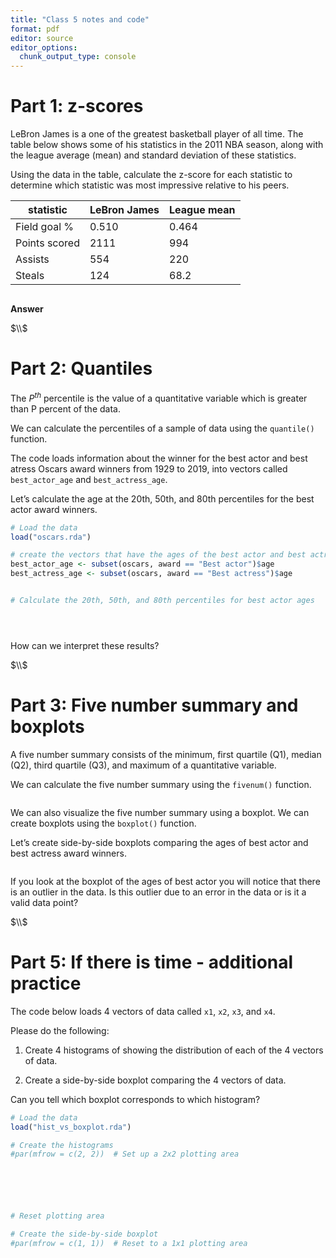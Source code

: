 ```yaml
---
title: "Class 5 notes and code"
format: pdf
editor: source
editor_options: 
  chunk_output_type: console
---
```







# Part 1: z-scores

LeBron James is a one of the greatest basketball player of all time. The table
below shows some of his statistics in the 2011 NBA season, along with the league
average (mean) and standard deviation of these statistics. 

Using the data in the table, calculate the z-score for each statistic to determine
which statistic was most impressive relative to his peers. 


| statistic       | LeBron James | League mean | League sd |
|-----------------|--------------|-------------------------|
| Field goal %    |    0.510     |    0.464    |  0.053    |
| Points scored   |     2111     |     994     |    414	   |
| Assists         |     554      |     220     |    170    |
| Steals          |     124      |     68.2    |   31.5    |


```r








```



**Answer**







$\\$







# Part 2: Quantiles


The $P^{th}$ percentile is the value of a quantitative variable which is greater 
than P percent of the data. 

We can calculate the percentiles of a sample of data using the `quantile()` function.

The code loads information about the winner for the best actor and best atress Oscars
award winners from 1929 to 2019, into vectors called `best_actor_age` and `best_actress_age`.

Let's calculate the age at the 20th, 50th, and 80th percentiles for the best actor award winners.


```r


# Load the data 
load("oscars.rda")

# create the vectors that have the ages of the best actor and best actress award winners
best_actor_age <- subset(oscars, award == "Best actor")$age
best_actress_age <- subset(oscars, award == "Best actress")$age


# Calculate the 20th, 50th, and 80th percentiles for best actor ages





```


How can we interpret these results?







$\\$





# Part 3: Five number summary and boxplots

A five number summary consists of the minimum, first quartile (Q1), median (Q2), 
third quartile (Q3), and maximum of a quantitative variable.

We can calculate the five number summary using the `fivenum()` function.

```r



```



We can also visualize the five number summary using a boxplot. We can create boxplots using
the `boxplot()` function. 

Let's create side-by-side boxplots comparing the ages of best actor and best actress award winners.


```r








```


If you look at the boxplot of the ages of best actor you will notice that there is an outlier in the data. Is this outlier due to an error in the data or is it a valid data point?




$\\$






# Part 5: If there is time - additional practice

The code below loads 4 vectors of data called `x1`, `x2`, `x3`, and `x4`.

Please do the following:

1. Create 4 histograms of showing the distribution of each of the 4 vectors of data.

2. Create a side-by-side boxplot comparing the 4 vectors of data.

Can you tell which boxplot corresponds to which histogram? 

```r

# Load the data
load("hist_vs_boxplot.rda")

# Create the histograms
#par(mfrow = c(2, 2))  # Set up a 2x2 plotting area






# Reset plotting area

# Create the side-by-side boxplot
#par(mfrow = c(1, 1))  # Reset to a 1x1 plotting area










```











